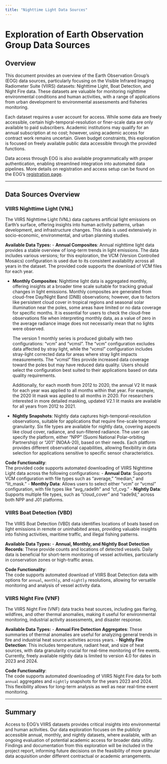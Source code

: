 ```yaml
---
title: "Nighttime Light Data Sources"
---
```


# Exploration of Earth Observation Group Data Sources

## Overview

This document provides an overview of the Earth Observation Group's (EOG) data sources, particularly focusing on the Visible Infrared Imaging Radiometer Suite (VIIRS) datasets: Nighttime Light, Boat Detection, and Night Fire data. These datasets are valuable for monitoring nighttime environmental conditions and human activities, with a range of applications from urban development to environmental assessments and fisheries monitoring.

Each dataset requires a user account for access. While some data are freely accessible, certain high-temporal-resolution or finer-scale data are only available to paid subscribers. Academic institutions may qualify for an annual subscription at no cost; however, using academic access for contract work remains uncertain. Given budget constraints, this exploration is focused on freely available public data accessible through the provided functions.

Data access through EOG is also available programmatically with proper authentication, enabling streamlined integration into automated data pipelines. More details on registration and access setup can be found on the EOG's [registration page](https://eogdata.mines.edu/products/register/).

---

## Data Sources Overview

### VIIRS Nighttime Light (VNL)

The VIIRS Nighttime Light (VNL) data captures artificial light emissions on Earth’s surface, offering insights into human activity patterns, urban development, and infrastructure changes. This data is used extensively in socio-economic, environmental, and urban planning studies.

**Available Data Types:**
- **Annual Composites**: Annual nighttime light data provides a stable overview of long-term trends in light emissions. The data includes various versions; for this exploration, the VCM (Version Controlled Mosaics) configuration is used due to its consistent availability across all years in the dataset. The provided code supports the download of VCM files for each year.

- **Monthly Composites**: Nighttime light data is aggregated monthly, offering insights at a broader time scale suitable for tracking gradual changes in light emissions. Monthly composites are generated from cloud-free Day/Night Band (DNB) observations; however, due to factors like persistent cloud cover in tropical regions and seasonal solar illumination near the poles, some areas have limited or no data coverage for specific months. It is essential for users to check the cloud-free observations file when interpreting monthly data, as a value of zero in the average radiance image does not necessarily mean that no lights were observed.

    The version 1 monthly series is produced globally with two configurations: "vcm" and "vcmsl". The "vcm" configuration excludes data affected by stray light, while the "vcmsl" configuration includes stray-light corrected data for areas where stray light impacts measurements. The "vcmsl" files provide increased data coverage toward the poles but may have reduced data quality. Users should select the configuration best suited to their applications based on data quality requirements.

    Additionally, for each month from 2012 to 2020, the annual V2 lit mask for each year was applied to all months within that year. For example, the 2020 lit mask was applied to all months in 2020. For researchers interested in more detailed masking, updated V2.1 lit masks are available for all years from 2012 to 2021.

- **Nightly Snapshots**: Nightly data captures high-temporal-resolution observations, suitable for applications that require fine-scale temporal granularity. Six file types are available for nightly data, covering aspects like cloud cover, radiance, and sun-filtered radiance. The user can specify the platform, either "NPP" (Suomi National Polar-orbiting Partnership) or "J01" (NOAA-20), based on their needs. Each platform provides different observational capabilities, allowing flexibility in data selection for applications sensitive to specific sensor characteristics.

**Code Functionality**:  
The provided code supports automated downloading of VIIRS Nighttime Light data across the following configurations:
- **Annual Data**: Supports VCM configuration with file types such as "average," "median," and "lit_mask."
- **Monthly Data**: Allows users to select either "vcm" or "vcmsl" configuration, with file types like "avg_rade9h" and "cf_cvg."
- **Nightly Data**: Supports multiple file types, such as "cloud_cover" and "rade9d," across both NPP and J01 platforms.

### VIIRS Boat Detection (VBD)

The VIIRS Boat Detection (VBD) data identifies locations of boats based on light emissions in remote or uninhabited areas, providing valuable insights into fishing activities, maritime traffic, and illegal fishing patterns.

**Available Data Types:**
- **Annual, Monthly, and Nightly Boat Detection Records**: These provide counts and locations of detected vessels. Daily data is beneficial for short-term monitoring of vessel activities, particularly in conservation zones or high-traffic areas.

**Code Functionality**:  
The code supports automated download of VIIRS Boat Detection data with options for `annual`, `monthly`, and `nightly` resolutions, allowing for versatile monitoring and analysis of vessel activity data.

### VIIRS Night Fire (VNF)

The VIIRS Night Fire (VNF) data tracks heat sources, including gas flaring, wildfires, and other thermal anomalies, making it useful for environmental monitoring, industrial activity assessments, and disaster response.

**Available Data Types:**
- **Annual Fire Detection Aggregates**: These summaries of thermal anomalies are useful for analyzing general trends in fire and industrial heat source activities across years.
- **Nightly Fire Detection**: This includes temperature, radiant heat, and size of heat sources, with data granularity crucial for real-time monitoring of fire events. Currently, freely available nightly data is limited to version 4.0 for dates in 2023 and 2024.

**Code Functionality**:  
The code supports automated downloading of VIIRS Night Fire data for both `annual` aggregates and `nightly` snapshots for the years 2023 and 2024. This flexibility allows for long-term analysis as well as near real-time event monitoring.

---

## Summary

Access to EOG's VIIRS datasets provides critical insights into environmental and human activities. Our data exploration focuses on the publicly accessible annual, monthly, and nightly datasets, where available, with an ongoing evaluation of potential academic access for broader data utility. Findings and documentation from this exploration will be included in the project report, informing future decisions on the feasibility of more granular data acquisition under different contractual or academic arrangements.
